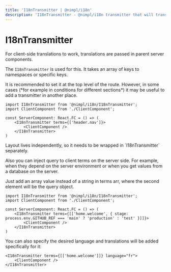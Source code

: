 ```yaml
---
title: 'I18nTransmitter | @nimpl/i18n'
description: 'I18nTransmitter - @nimpl/i18n transmitter that will transmit the specified translation keys to the client'
---
```



# I18nTransmitter

For client-side translations to work, translations are passed in parent server components.

The `I18nTransmitter` is used for this. It takes an array of keys to namespaces or specific keys.

<Hint>
It is recommended to set it at the top level of the route.
However, in some cases (*for example in conditions for different sections*) it may be useful to add a transmitter in another place.
</Hint>

```tsx
import I18nTransmitter from '@nimpl/i18n/I18nTransmitter';
import ClientComponent from './ClientComponent';

const ServerComponent: React.FC = () => (
    <I18nTransmitter terms={['header.nav']}>
        <ClientComponent />
    </I18nTransmitter>
)
```

<Hint>
Layout lives independently, so it needs to be wrapped in `I18nTransmitter` separately.
</Hint>

Also you can inject query to client terms on the server side. For example, when they depend on the server environment or when you get values from a database on the server.

Just add an array value instead of a string in terms arr, where the second element will be the query object.

```tsx
import I18nTransmitter from '@nimpl/i18n/I18nTransmitter';
import ClientComponent from './ClientComponent';

const ServerComponent: React.FC = () => (
    <I18nTransmitter terms={[['home.welcome', { stage: process.env.GITHUB_REF === 'main' ? 'production' : 'test' }]]}>
        <ClientComponent />
    </I18nTransmitter>
)
```

You can also specify the desired language and translations will be added specifically for it:
```tsx
<I18nTransmitter terms={[['home.welcome']]} language="fr">
    <ClientComponent />
</I18nTransmitter>
```
